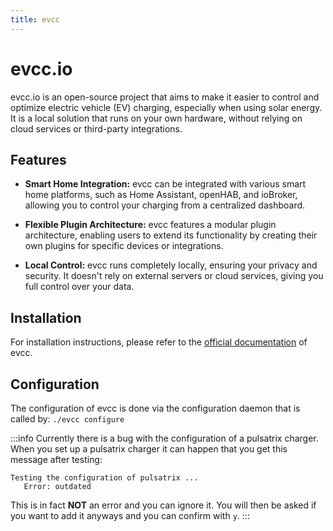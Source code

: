 ```yaml
---
title: evcc
---
```



# evcc.io
evcc.io is an open-source project that aims to make it easier to control and optimize electric vehicle (EV) charging, especially when using solar energy. It is a local solution that runs on your own hardware, without relying on cloud services or third-party integrations.

## Features
- **Smart Home Integration:** evcc can be integrated with various smart home platforms, such as Home Assistant, openHAB, and ioBroker, allowing you to control your charging from a centralized dashboard.

- **Flexible Plugin Architecture:** evcc features a modular plugin architecture, enabling users to extend its functionality by creating their own plugins for specific devices or integrations.

- **Local Control:** evcc runs completely locally, ensuring your privacy and security. It doesn't rely on external servers or cloud services, giving you full control over your data.

## Installation
For installation instructions, please refer to the [official documentation](https://docs.evcc.io/docs/installation/) of evcc.

## Configuration
The configuration of evcc is done via the configuration daemon that is called by: `./evcc configure` 

:::info
Currently there is a bug with the configuration of a pulsatrix charger. When you set up a pulsatrix charger it can happen that you get this message after testing:
```
Testing the configuration of pulsatrix ...
   Error: outdated
```
This is in fact **NOT** an error and you can ignore it. You will then be asked if you want to add it anyways and you can confirm with `y`.
:::


